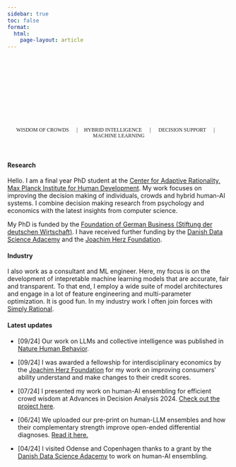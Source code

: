 ```yaml
---
sidebar: true
toc: false
format:
  html:
    page-layout: article
---
```


```{=html}
<!---
 ::: {.container-fluid} 
--->
```
```{=html}
<div class="p-5 mb-4 bg-light rounded-3 bgimg">
  <br><br><br><br>
  <div class="container-fluid py-5">
    <h1 class="display-5 fw-bold"> <br Berger></h1>
  </div>
</div>
<p class="lead">
   <small class="text-hero">WISDOM OF CROWDS &emsp; | &emsp;HYBRID INTELLIGENCE &emsp; | &emsp; DECISION SUPPORT &emsp; | &emsp; MACHINE LEARNING</small>
</p>
<style type="text/css">
.lead {
    font-family: "Zilla Slab";
    text-align: center;
}

.bgimg {
  background-image: url('images/sep24.jpg');
background-size: 800px;
background-repeat: no-repeat;
background-position: center;
}
.hero-quote {
  font-family: "Zilla Slab";
  font-color: white;
  color: white;
}

.fw-bold {
  /* font-family: "Zilla Slab Highlight"; */
  font-style: bold !important;
  color: white !important;
}
</style>
```
```{=html}
<!---
 ::: 
--->
```
<br>

::: grid
::: g-col-1
:::

::: g-col-10
#### Research

Hello. I am a final year PhD student at the [Center for Adaptive Rationality, Max Planck Institute for Human Development](https://www.mpib-berlin.mpg.de/research/research-centers/adaptive-rationality). My work focuses on improving the decision making of individuals, crowds and hybrid human-AI systems. I combine decision making research from psychology and economics with the latest insights from computer science.

My PhD is funded by the [Foundation of German Business (Stiftung der deutschen Wirtschaft)](https://www.sdw.org/index.html). I have received further funding by the [Danish Data Science Adacemy](https://ddsa.dk/) and the [Joachim Herz Foundation](https://www.joachim-herz-stiftung.de/en/research/promotion-of-young-talents/add-on-fellowships-for-interdisciplinary-economics).



#### Industry

I also work as a consultant and ML engineer. Here, my focus is on the development of intepretable machine learning models that are accurate, fair and transparent. To that end, I employ a wide suite of model architectures and engage in a lot of feature engineering and multi-parameter optimization. It is good fun. In my industry work I often join forces with [Simply Rational](https://www.simplyrational.de/en/). 

#### Latest updates

-   \[09/24\] Our work on LLMs and collective intelligence was published in [Nature Human Behavior](https://www.nature.com/articles/s41562-024-01959-9).

-   \[09/24\] I was awarded a fellowship for interdisciplinary economics by the [Joachim Herz Foundation](https://www.joachim-herz-stiftung.de/en/research/promotion-of-young-talents/add-on-fellowships-for-interdisciplinary-economics) for my work on improving consumers' ability understand and make changes to their credit scores.

-   \[07/24\] I presented my work on human-AI ensembling for efficient crowd wisdom at Advances in Decision Analysis 2024. [Check out the project here](projects/hct.qmd).

-   \[06/24\] We uploaded our pre-print on human-LLM ensembles and how their complementary strength improve open-ended differential diagnoses. [Read it here.](https://arxiv.org/abs/2406.14981)

-   \[04/24\] I visited Odense and Copenhagen thanks to a grant by the [Danish Data Science Adacemy](https://ddsa.dk/) to work on human-AI ensembling. 


:::

::: g-col-1
:::
:::
